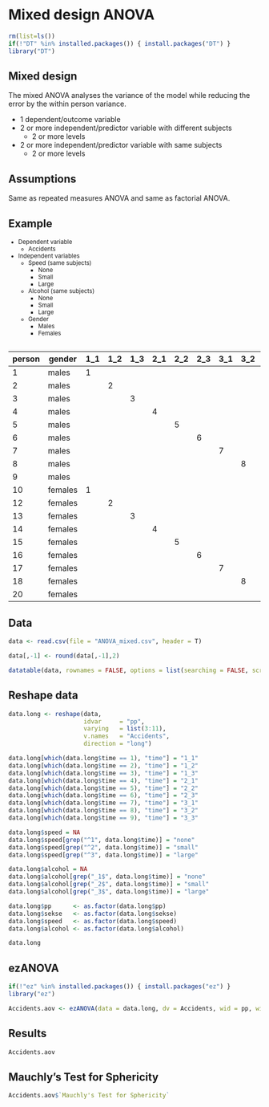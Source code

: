 # Mixed design ANOVA {.section}

```r
rm(list=ls())
if(!"DT" %in% installed.packages()) { install.packages("DT") }
library("DT")
```

## Mixed design 

The mixed ANOVA analyses the variance of the model while reducing the error by the within person variance.

* 1 dependent/outcome variable
* 2 or more independent/predictor variable with different subjects
    * 2 or more levels
* 2 or more independent/predictor variable with same subjects
    * 2 or more levels

## Assumptions

Same as repeated measures ANOVA and same as factorial ANOVA.

## Example {.smaller}

<small>

* Dependent variable
    * Accidents
* Independent variables
    * Speed (same subjects)
        * None
        * Small
        * Large
    * Alcohol (same subjects)
        * None
        * Small
        * Large
    * Gender
        * Males
        * Females

</small>
        
## {.smaller}

<small>

person | gender  | 1_1 | 1_2 | 1_3 | 2_1 | 2_2 | 2_3 | 3_1 | 3_2 | 3_3
-------|---------|-----|-----|-----|-----|-----|-----|-----|-----|----
1      | males   | 1   |     |     |     |     |     |     |     |
2      | males   |     | 2   |     |     |     |     |     |     |
3      | males   |     |     | 3   |     |     |     |     |     |
4      | males   |     |     |     | 4   |     |     |     |     |
5      | males   |     |     |     |     | 5   |     |     |     |
6      | males   |     |     |     |     |     | 6   |     |     |
7      | males   |     |     |     |     |     |     | 7   |     |
8      | males   |     |     |     |     |     |     |     | 8   |
9      | males   |     |     |     |     |     |     |     |     | 9
10     | females | 1   |     |     |     |     |     |     |     |
12     | females |     | 2   |     |     |     |     |     |     |
13     | females |     |     | 3   |     |     |     |     |     |
14     | females |     |     |     | 4   |     |     |     |     |
15     | females |     |     |     |     | 5   |     |     |     |
16     | females |     |     |     |     |     | 6   |     |     |
17     | females |     |     |     |     |     |     | 7   |     |
18     | females |     |     |     |     |     |     |     | 8   |
20     | females |     |     |     |     |     |     |     |     | 9

</small>

## Data {.smaller}

```r
data <- read.csv(file = "ANOVA_mixed.csv", header = T)

data[,-1] <- round(data[,-1],2)

datatable(data, rownames = FALSE, options = list(searching = FALSE, scrollY = 415, paging = F, info = F))
```

## Reshape data

```r
data.long <- reshape(data,
                     idvar     = "pp",
                     varying   = list(3:11),
                     v.names   = "Accidents",
                     direction = "long")

data.long[which(data.long$time == 1), "time"] = "1_1"
data.long[which(data.long$time == 2), "time"] = "1_2"
data.long[which(data.long$time == 3), "time"] = "1_3"
data.long[which(data.long$time == 4), "time"] = "2_1"
data.long[which(data.long$time == 5), "time"] = "2_2"
data.long[which(data.long$time == 6), "time"] = "2_3"
data.long[which(data.long$time == 7), "time"] = "3_1"
data.long[which(data.long$time == 8), "time"] = "3_2"
data.long[which(data.long$time == 9), "time"] = "3_3"

data.long$speed = NA
data.long$speed[grep("^1", data.long$time)] = "none"
data.long$speed[grep("^2", data.long$time)] = "small"
data.long$speed[grep("^3", data.long$time)] = "large"

data.long$alcohol = NA
data.long$alcohol[grep("_1$", data.long$time)] = "none"
data.long$alcohol[grep("_2$", data.long$time)] = "small"
data.long$alcohol[grep("_3$", data.long$time)] = "large"

data.long$pp      <- as.factor(data.long$pp)
data.long$sekse   <- as.factor(data.long$sekse)
data.long$speed   <- as.factor(data.long$speed)
data.long$alcohol <- as.factor(data.long$alcohol)

data.long
```

## ezANOVA

```r
if(!"ez" %in% installed.packages()) { install.packages("ez") }
library("ez")

Accidents.aov <- ezANOVA(data = data.long, dv = Accidents, wid = pp, within = c(speed,alcohol), between = sekse, type = 3 , return_aov = TRUE)
```

## Results

```r
Accidents.aov
```
## Mauchly's Test for Sphericity

```r
Accidents.aov$`Mauchly's Test for Sphericity`
```

